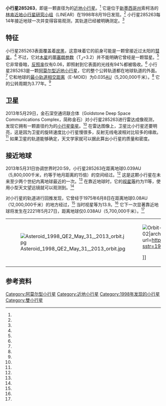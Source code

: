 {{Infobox planet
| width = 25em
| bgcolour = #FFFFC0
| name = (285263) 1998 QE<sub>2</sub>
| image =[[Image:(285263)_1998_QE2,_Goldstone,_May_30,_2013.jpg|250px]]
| caption ={{mp|1998 QE|2}}的第一张雷达图像 （2013年5月30日由金石深空通讯联合体和[[NASA|NASA]]拍摄）
| discovery = yes
| discovery_ref = <ref name="MPEC1998-Q19"/>
| discoverer =  [[林肯近地小行星研究小組|LINEAR]]
| discovered = 1998年8月19日
| mp_category = [[阿莫爾型小行星|阿莫爾型]][[近地小行星|近地小行星]]<ref name="jpldata"/>
| orbit_ref = <ref name="jpldata"/>
| epoch = 2013年4月18日 (2456400.5)<br>([[不確定參數_U|不确定性]]=0)<ref name=jpldata/>
| aphelion = 3.8042 [[天文单位|AU]] (Q)
| perihelion = 1.0387 AU (q)
| semimajor = 2.4215 AU (a)
| eccentricity = 0.57104
| period = 3.77 [[儒略年|yr]]<br>1376.3 [[日|d]]
| inclination = 12.854[[角度|°]]
| asc_node = 250.17°
| mean_anomaly = 351.60° (M)
| arg_peri = 345.61°
| satellites = 1
| physical_characteristics = yes
| dimensions = {{convert|2.75|km|sp=us}}<ref name="Goldstone"/>
| mass =
| density =
| escape_velocity =
| rotation = < 4 小时<ref name="news2013-182"/>
| spectral_type =
| albedo = 0.06 <ref name="Goldstone"/>
| magnitude = 11 ~ 23.9
| abs_magnitude = 16.4<ref name="Goldstone"/>
}}
'''小行星285263'''，即'''{{mp|(285263) 1998 QE|2}}'''是一颗直径为{{convert|2.75|km|sp=us}}的[[近地小行星|近地小行星]]。<ref name="Goldstone"/> 它是位于[[新墨西哥州|新墨西哥州]]索柯洛的[[林肯近地小行星研究小组|林肯近地小行星研究小组]]（LINEAR）在1998年8月19日发现。<ref name="MPEC1998-Q19"/> 小行星285263每14年接近地球一次并变得容易观测，其轨道已经被明确测定。<ref name=jpldata/>

==特征==
小行星285263表面覆盖着[[炭黑|炭黑]]，这意味着它的前身可能是一颗曾接近过太阳的[[彗星|彗星]]。<ref name=phys/> 不过，它对[[木星|木星]]的[[蒂塞朗参数|蒂塞朗参数]]（T<sub>J</sub>=3.2）并不能明确它曾经是一颗彗星。<ref name="Goldstone"/> 它非常昏暗，[[反照率|反照率]]仅有0.06，即照射到它表面的光线有94%都被吸收。<ref name="Goldstone"/> 小行星285263是一颗[[阿莫尔型小行星|阿莫尔型]][[近地小行星|近地小行星]]，它的整个公转轨道都在地球轨道的外面。<ref name="jpl-close"/> 它和地球的[[最小轨道相交距离|最小轨道相交距离]]（E-MOID）为0.035[[天文单位|AU]]（5,200,000千米）。<ref name=jpldata/> 它的公转周期为3.77年。<ref name=jpldata/>

==卫星==
2013年5月29日，金石深空通讯联合体（Goldstone Deep Space Communications Complex，简称金石）对小行星285263进行雷达成像观测，发现它拥有一颗直径约为{{convert|600|m|sp=us}}的[[小行星衛星|小行星衛星]]。<ref name="news2013-182"/> 在雷达图像上，卫星比小行星还要明亮，这是因为卫星的旋转速度比小行星慢很多，反射无线电波相对比较多的缘故。<ref name="Lakdawalla"/> 如果卫星的轨道能够确定，天文学家就可以据此算出小行星的质量和密度。

==接近地球==
2013年5月31日协调世界时20:59，小行星285263在距离地球0.039AU（5,800,000千米，约等于地月距离的15倍）的空间经过。<ref name="jpl-close"/> 这是这颗小行星在未来至少两个世纪内离地球最近的一次。<ref name="news2013-163"/> 在靠近地球时，它的[[视星等|视星等]]约为11等，使用小型天文望远镜就可以观测到。<ref name="Goldstone"/>

对小行星的轨道进行回推发现，它曾经于1975年6月8日在距离地球0.08AU（12,000,000千米）的地方经过，<ref name="jpl-close"/> 当时视星等为13.9。<ref name="NEODyS1975"/> 它下一次显著靠近地球将发生在2221年5月27日，距离地球仅0.038AU（5,700,000千米）。<ref name="Goldstone"/>

{| border="0"
|-
| [[File:Asteroid_1998_QE2_May_31,_2013_orbit.jpg|right]] || [[File:Orbit-Asteroid-285263-1998QE2-20130602b.jpg|thumb]]|accessdate=2013-06-02|archive-date=2019-12-06|archive-url=https://web.archive.org/web/20191206120555/https://ssd.jpl.nasa.gov/sbdb.cgi?sstr=1998QE2;orb=1#orb|dead-url=no}}</ref>]]
|}

== 参考资料 ==
{{reflist|2|
| refs =

<ref name="news2013-163">{{cite web
  |date=2013-05-15
  |title=Asteroid 1998 QE2 to Sail Past Earth Nine Times Larger Than Cruise Ship
  |publisher=NASA/JPL Asteroid Radar Research
  |url=http://www.jpl.nasa.gov/news/news.php?release=2013-163
  |accessdate=2013-06-01
  |archive-date=2020-11-15
  |archive-url=https://web.archive.org/web/20201115125327/https://www.jpl.nasa.gov/news/news.php?release=2013-163
  |dead-url=no
  }}</ref>

<ref name="jpl-close">{{cite web
  |date=2013-05-28 last obs (arc=14.7 years; [[不確定參數_U|Uncertainty]]=0)
  |title=JPL Close-Approach Data: 285263 (1998 QE2)
  |url=http://ssd.jpl.nasa.gov/sbdb.cgi?sstr=1998QE2;cad=1#cad
  |accessdate=2013-05-30
  |archive-date=2020-11-13
  |archive-url=https://web.archive.org/web/20201113115347/https://ssd.jpl.nasa.gov/sbdb.cgi?sstr=1998QE2;cad=1#cad
  |dead-url=no
  }}</ref>

<ref name="Goldstone">{{cite web
  |date=2013-05-28
  |title=(285263) 1998 QE2 Goldstone Radar Observations Planning
  |publisher=NASA/JPL Asteroid Radar Research
  |author=Dr. Lance A. M. Benner
  |url=http://echo.jpl.nasa.gov/asteroids/1998QE2/1998QE2_planning.html
  |accessdate=2013-05-30
  |archive-date=2017-01-06
  |archive-url=https://web.archive.org/web/20170106182250/http://echo.jpl.nasa.gov/asteroids/1998QE2/1998QE2_planning.html
  |dead-url=no
  }}</ref>

<ref name="news2013-182">{{cite web
  |date=May 30, 2013
  |title=NASA Radar Reveals Asteroid Has Its Own Moon
  |publisher=NASA/JPL
  |url=http://www.jpl.nasa.gov/news/news.php?release=2013-182
  |accessdate=2013-05-30
  |archive-date=2020-12-04
  |archive-url=https://web.archive.org/web/20201204205309/https://www.jpl.nasa.gov/news/news.php?release=2013-182
  |dead-url=no
  }}</ref>

<ref name="MPEC1998-Q19">{{cite web
  |date=1998-08-22
  |title=MPEC 1998-Q19 : 1998 QE2
  |publisher=IAU [[小行星中心|小行星中心]]
  |url=http://www.minorplanetcenter.net/mpec/J98/J98Q19.html
  |accessdate=2013-05-30
  |archive-date=2016-03-03
  |archive-url=https://web.archive.org/web/20160303175938/http://www.minorplanetcenter.net/mpec/J98/J98Q19.html
  |dead-url=no
  }} (J98Q02E)</ref>

<ref name="Lakdawalla">{{cite web
  |date=2013-05-30
  |title=Say "hi!" to asteroid -- actually, asteroids -- (285263) 1998 QE2
  |publisher=The Planetary Society
  |author=Emily Lakdawalla
  |url=http://www.planetary.org/blogs/emily-lakdawalla/2013/05301616-say-hi-to-asteroid-1998qe2.html
  |accessdate=2013-05-30
  |archive-date=2019-09-15
  |archive-url=https://web.archive.org/web/20190915140648/http://www.planetary.org/blogs/emily-lakdawalla/2013/05301616-say-hi-to-asteroid-1998qe2.html
  |dead-url=no
  }}</ref>

<ref name=phys>{{cite news
  |date=May 24, 2013
  |title=Dark, massive asteroid to fly by Earth on May 31
  |url=http://phys.org/news/2013-05-dark-massive-asteroid-earth.html
  |author=Deborah Netburn
  |accessdate=May 24, 2013
  |archive-date=2020-11-12
  |archive-url=https://web.archive.org/web/20201112010404/https://phys.org/news/2013-05-dark-massive-asteroid-earth.html
  |dead-url=no
  }}</ref>

<ref name="NEODyS1975">{{cite web
  |title=(285263) 1998QE2 Ephemerides for 8 June 1975
  |publisher=NEODyS (Near Earth Objects - Dynamic Site)
  |url=http://newton.dm.unipi.it/neodys/index.php?pc=1.1.3.1&n=285263&oc=500&y0=1975&m0=6&d0=5&h0=0&mi0=0&y1=1975&m1=6&d1=15&h1=0&mi1=0&ti=1&tiu=days
  |accessdate=2013-05-30
  |archive-date=2016-03-03
  |archive-url=https://web.archive.org/web/20160303211102/http://newton.dm.unipi.it/neodys/index.php?pc=1.1.3.1&n=285263&oc=500&y0=1975&m0=6&d0=5&h0=0&mi0=0&y1=1975&m1=6&d1=15&h1=0&mi1=0&ti=1&tiu=days
  |dead-url=no
  }}</ref>

<ref name=jpldata>{{cite web
  |date=2013-05-28 last obs (arc=14.7 years; [[不確定參數_U|Uncertainty]]=0)
  |title=JPL Small-Body Database Browser: 285263 (1998 QE2)
  |url=http://ssd.jpl.nasa.gov/sbdb.cgi?sstr=1998QE2
  |publisher=Jet Propulsion Laboratory
  |accessdate=2013-06-02}}</ref>

}}

[[Category:阿莫尔型小行星|Category:阿莫尔型小行星]]
[[Category:近地小行星|Category:近地小行星]]
[[Category:1998年发现的小行星|Category:1998年发现的小行星]]
[[Category:雙小行星|Category:雙小行星]]